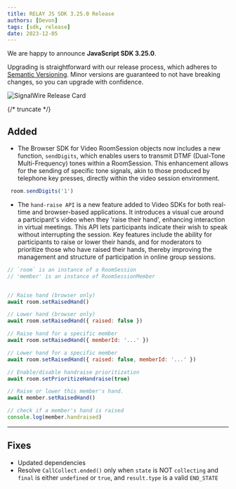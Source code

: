 ---
title: RELAY JS SDK 3.25.0 Release
authors: [Devon]
tags: [sdk, release]
date: 2023-12-05
---

We are happy to announce **JavaScript SDK 3.25.0**.

Upgrading is straightforward with our release process, which adheres to [Semantic Versioning](https://semver.org/).
Minor versions are guaranteed to not have breaking changes, so you can upgrade with confidence.

![SignalWire Release Card](./_img/img.png)


{/* truncate */}

## Added

- The Browser SDK for Video RoomSession objects now includes a new function, `sendDigits`, which enables users to transmit DTMF (Dual-Tone Multi-Frequency) tones within a RoomSession. This enhancement allows for the sending of specific tone signals, akin to those produced by telephone key presses, directly within the video session environment.

```js
 room.sendDigits('1')
```

- The `hand-raise API` is a new feature added to Video SDKs for both real-time and browser-based applications. It introduces a visual cue around a participant's video when they 'raise their hand', enhancing interaction in virtual meetings. This API lets participants indicate their wish to speak without interrupting the session. Key features include the ability for participants to raise or lower their hands, and for moderators to prioritize those who have raised their hands, thereby improving the management and structure of participation in online group sessions.

```js
// `room` is an instance of a RoomSession
// 'member' is an instance of RoomSessionMember


// Raise hand (browser only)
await room.setRaisedHand()

// Lower hand (browser only)
await room.setRaisedHand({ raised: false })

// Raise hand for a specific member
await room.setRaisedHand({ memberId: '...' })

// Lower hand for a specific member
await room.setRaisedHand({ raised: false, memberId: '...' })

// Enable/disable handraise prioritization
await room.setPrioritizeHandraise(true)

// Raise or lower this member's hand.
await member.setRaisedHand()

// check if a member's hand is raised
console.log(member.handraised)
```

---

## Fixes

- Updated dependencies
- Resolve `CallCollect.ended()` only when `state` is NOT `collecting` and `final` is either `undefined` or `true`, and `result.type` is a valid `END_STATE`
